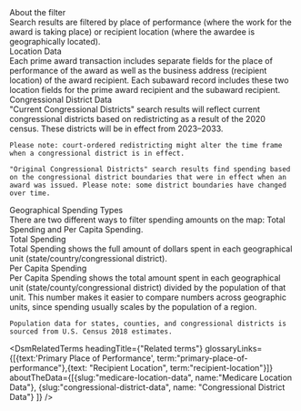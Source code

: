 
<div className="collapsible-sidebar--dsm-wrapper--text-header">About the filter</div>
<div className="collapsible-sidebar--dsm-wrapper--text-section">
    Search results are filtered by place of performance <GlossaryLink term="primary-place-of-performance" />
    (where the work for the award is taking place) or recipient location <GlossaryLink term="recipient-location"/> (where the awardee is geographically located).
</div>

<div className="collapsible-sidebar--dsm-wrapper--text-header">Location Data</div>
<div className="collapsible-sidebar--dsm-wrapper--text-section">
    Each prime award transaction <GlossaryLink term="transaction"/> includes separate fields for the place of
    performance of the award as well as the business address (recipient location) of the award recipient.
    Each subaward <GlossaryLink term="sub-award"/> record includes these two location fields for the
    prime award recipient <GlossaryLink term="prime-award" /> and the subaward <GlossaryLink term="sub-award"/> recipient.
</div>

<div className="collapsible-sidebar--dsm-wrapper--text-header">Congressional District Data </div>
<div className="collapsible-sidebar--dsm-wrapper--text-section">
    "Current Congressional Districts" search results will reflect current congressional districts based on redistricting as a result of the 2020 census. These districts will be in effect from 2023–2033.

    Please note: court-ordered redistricting might alter the time frame when a congressional district is in effect.

    "Original Congressional Districts" search results find spending based on the congressional district boundaries that were in effect when an award was issued. Please note: some district boundaries have changed over time.
</div>

<div className="collapsible-sidebar--dsm-wrapper--text-links">
  <AboutTheDataMarkdownLink slug="congressional-district-data" openPanel={true} name='Learn more about congressional redistricting'/>
</div>

 <div className="collapsible-sidebar--dsm-wrapper--text-header">Geographical Spending Types </div>
 <div className="collapsible-sidebar--dsm-wrapper--text-section">
    There are two different ways to filter spending amounts on the map: Total Spending and Per Capita Spending.
</div>

<div className="collapsible-sidebar--dsm-wrapper--text-header">Total Spending</div>
<div className="collapsible-sidebar--dsm-wrapper--text-section">
    Total Spending shows the full amount of dollars spent in each geographical unit (state/country/congressional district).
</div>

<div className="collapsible-sidebar--dsm-wrapper--text-header">Per Capita Spending</div>
<div className="collapsible-sidebar--dsm-wrapper--text-section">
    Per Capita Spending shows the total amount spent in each geographical unit (state/county/congressional district) divided by the population of that unit. This number makes it easier to compare numbers across geographic units, since spending usually scales by the population of a region.

    Population data for states, counties, and congressional districts is sourced from U.S. Census 2018 estimates.
</div>

<DsmRelatedTerms headingTitle={"Related terms"} glossaryLinks={[{text:'Primary Place of Performance', term:"primary-place-of-performance"},{text: "Recipient Location", term:"recipient-location"}]} aboutTheData={[{slug:"medicare-location-data", name:"Medicare Location Data"}, {slug:"congressional-district-data", name: "Congressional District Data"} ]} />
